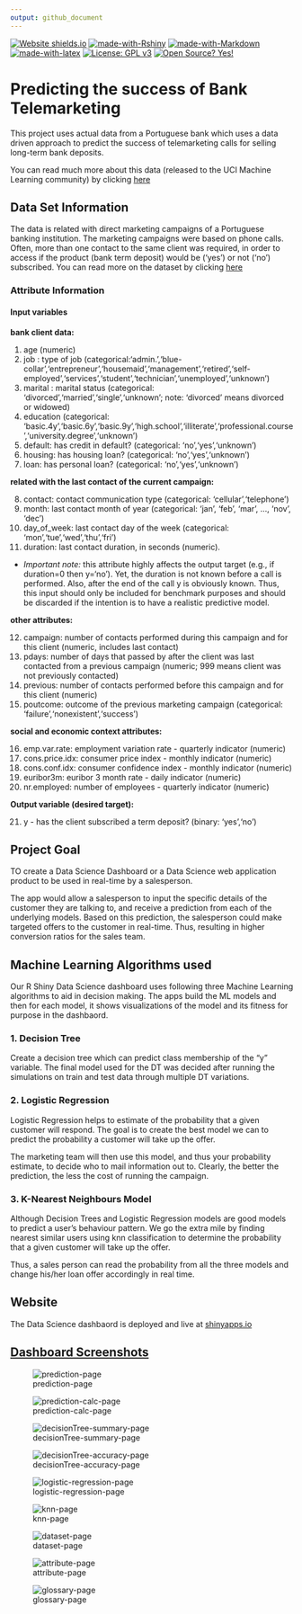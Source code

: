 ```yaml
---
output: github_document
---
```


<!-- README.md is generated from README.Rmd. Please edit that file -->

<!-- badges: start -->
[![Website shields.io](https://img.shields.io/website-up-down-green-red/http/shields.io.svg)](https://mayankagrawalbond.shinyapps.io/bank-loan-predictor/)
[![made-with-Rshiny](https://img.shields.io/badge/Made%20with-RShiny-blue?style=plastic&logo=r)](https://shiny.rstudio.com/)
[![made-with-Markdown](https://img.shields.io/badge/Made%20with-Markdown-1f425f.svg)](http://commonmark.org)
[![made-with-latex](https://img.shields.io/badge/Made%20with-LaTeX-1f425f.svg)](https://www.latex-project.org/)
[![License: GPL v3](https://img.shields.io/badge/License-GPLv3-blue.svg)](https://www.gnu.org/licenses/gpl-3.0)
[![Open Source? Yes!](https://badgen.net/badge/Open%20Source%20%3F/Yes%21/blue?icon=github)]()


<!-- badges: end -->

# Predicting the success of Bank Telemarketing

This project uses actual data from a Portuguese bank which uses a data driven approach to predict the success of telemarketing calls for selling long-term bank deposits. 

You can read much more about this data (released to the UCI Machine Learning community) by clicking [here](https://archive.ics.uci.edu/ml/datasets/Bank+Marketing#)


## Data Set Information

The data is related with direct marketing campaigns of a Portuguese banking institution. The marketing campaigns were based on phone calls. Often, more than one contact to the same client was required, in order to access if the product (bank term deposit) would be ('yes') or not ('no') subscribed. You can read more on the dataset by clicking [here](https://archive.ics.uci.edu/ml/datasets/Bank+Marketing#)

### Attribute Information

#### Input variables

**bank client data:**

1. age (numeric)
2. job : type of job (categorical:'admin.','blue-collar','entrepreneur','housemaid','management','retired','self-employed','services','student','technician','unemployed','unknown')
3. marital : marital status (categorical: 'divorced','married','single','unknown'; note: 'divorced' means divorced or widowed)
4. education (categorical: 'basic.4y','basic.6y','basic.9y','high.school','illiterate','professional.course','university.degree','unknown')
5. default: has credit in default? (categorical: 'no','yes','unknown')
6. housing: has housing loan? (categorical: 'no','yes','unknown')
7. loan: has personal loan? (categorical: 'no','yes','unknown')

**related with the last contact of the current campaign:**

8. contact: contact communication type (categorical: 'cellular','telephone')
9. month: last contact month of year (categorical: 'jan', 'feb', 'mar', ..., 'nov', 'dec')
10. day_of_week: last contact day of the week (categorical: 'mon','tue','wed','thu','fri')
11. duration: last contact duration, in seconds (numeric). 
 + *Important note:* this attribute highly affects the output target (e.g., if duration=0 then y='no'). Yet, the duration is not known before a call is performed. Also, after the end of the call y is obviously known. Thus, this input should only be included for benchmark purposes and should be discarded if the intention is to have a realistic predictive model.

**other attributes:**

12. campaign: number of contacts performed during this campaign and for this client (numeric, includes last contact)
13. pdays: number of days that passed by after the client was last contacted from a previous campaign (numeric; 999 means client was not previously contacted)
14. previous: number of contacts performed before this campaign and for this client (numeric)
15. poutcome: outcome of the previous marketing campaign (categorical: 'failure','nonexistent','success')

**social and economic context attributes:**

16. emp.var.rate: employment variation rate - quarterly indicator (numeric)
17. cons.price.idx: consumer price index - monthly indicator (numeric)
18. cons.conf.idx: consumer confidence index - monthly indicator (numeric)
19. euribor3m: euribor 3 month rate - daily indicator (numeric)
20. nr.employed: number of employees - quarterly indicator (numeric)

**Output variable (desired target):**

21. y - has the client subscribed a term deposit? (binary: 'yes','no')


## Project Goal

TO create a Data Science Dashboard or a Data Science web application product to be used in real-time by a salesperson. 

The app would allow a salesperson to input the specific details of the customer they are talking to, and receive a prediction from each of the underlying models. Based on this prediction, the salesperson could make targeted offers to the customer in real-time. Thus, resulting in higher conversion ratios for the sales team.


## Machine Learning Algorithms used

Our R Shiny Data Science dashboard uses following three Machine Learning algorithms to aid in decision making. The apps build the ML models and then for each model, it shows visualizations of the model and its fitness for purpose in the dashbaord.

### 1. Decision Tree

Create a decision tree which can predict class membership of the "y" variable. The final model used for the DT was decided after running the simulations on train and test data through multiple DT variations.

### 2. Logistic Regression

Logistic Regression helps to estimate of the probability that a given customer will respond. The goal is to create the best model we can to predict the probability a customer will take up the offer. 

The marketing team will then use this model, and thus your probability estimate, to decide who to mail information
out to. Clearly, the better the prediction, the less the cost of running the campaign.

### 3. K-Nearest Neighbours Model

Although Decision Trees and Logistic Regression models are good models to predict a user's behaviour pattern. We go the extra mile by finding nearest similar users using knn classification to determine the probability that a given customer will take up the offer.

Thus, a sales person can read the probability from all the three models and change his/her loan offer accordingly in real time.

## Website

The Data Science dashbaord is deployed and live at [shinyapps.io](https://mayankagrawalbond.shinyapps.io/bank-loan-predictor/)

## [Dashboard Screenshots](https://mayankagrawalbond.shinyapps.io/bank-loan-predictor/)

![prediction-page](images/prediction.png)

![prediction-calc-page](images/prediction_calc.png)

![decisionTree-summary-page](images/dtSummary.png)

![decisionTree-accuracy-page](images/dtAM.png)

![logistic-regression-page](images/lr.png)

![knn-page](images/knn.png)

![dataset-page](images/dataset.png)

![attribute-page](images/attr.png)

![glossary-page](images/glossary.png)


